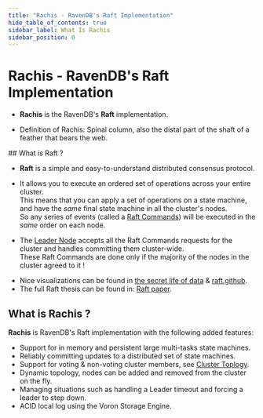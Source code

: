 ```yaml
---
title: "Rachis - RavenDB's Raft Implementation"
hide_table_of_contents: true
sidebar_label: What Is Rachis
sidebar_position: 0
---
```



# Rachis - RavenDB's Raft Implementation
<Admonition type="note" title="Note">

* **Rachis** is the RavenDB's **Raft** implementation.  

* Definition of Rachis: Spinal column, also the distal part of the shaft of a feather that bears the web.  
</Admonition>
## What is Raft ?

* **Raft** is a simple and easy-to-understand distributed consensus protocol.  

* It allows you to execute an ordered set of operations across your entire cluster.  
  This means that you can apply a set of operations on a state machine, and have the _same_ final state machine in all the cluster's nodes.  
  So any series of events (called a [Raft Commands](../../../server/clustering/rachis/consensus-operations.mdx#implementation-details)) will be executed in the _same_ order on each node.  

* The [Leader Node](../../../server/clustering/rachis/cluster-topology.mdx#leader) accepts all the Raft Commands requests for the cluster and handles committing them cluster-wide.  
  These Raft Commands are done only if the majority of the nodes in the cluster agreed to it !  

<Admonition type="info" title="Learn More about Raft" id="learn-more-about-raft" href="#learn-more-about-raft">

* Nice visualizations can be found in [the secret life of data](http://thesecretlivesofdata.com/raft/) & [raft.github](https://raft.github.io/).  
* The full Raft thesis can be found in: [Raft paper](http://web.stanford.edu/~ouster/cgi-bin/papers/raft-atc14).  
</Admonition>


## What is Rachis ?

**Rachis** is RavenDB's Raft implementation with the following added features:  

* Support for in memory and persistent large multi-tasks state machines.  
* Reliably committing updates to a distributed set of state machines.  
* Support for voting & non-voting cluster members, see [Cluster Toplogy](../../../server/clustering/rachis/cluster-topology.mdx).   
* Dynamic topology, nodes can be added and removed from the cluster on the fly.  
* Managing situations such as handling a Leader timeout and forcing a leader to step down.  
* ACID local log using the Voron Storage Engine.   

